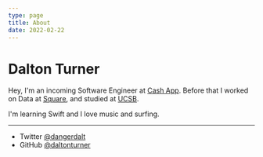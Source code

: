 ```yaml
---
type: page
title: About
date: 2022-02-22
---
```


# Dalton Turner

Hey, I'm an incoming Software Engineer at [Cash App](https://cash.app/). Before that I worked on Data at [Square](https://squareup.com/us/en), and studied at [UCSB](https://www.ucsb.edu/). 

I'm learning Swift and I love music and surfing. 

---

- Twitter [@dangerdalt](https://twitter.com/dangerdalt)
- GitHub [@daltonturner](https://github.com/daltonturner)
